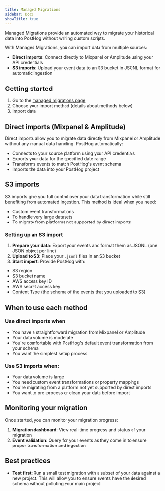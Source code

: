 ```yaml
---
title: Managed Migrations
sidebar: Docs
showTitle: true
---
```



<MigrationWarning />

Managed Migrations provide an automated way to migrate your historical data into PostHog without writing custom scripts.

With Managed Migrations, you can import data from multiple sources:

- **Direct imports**: Connect directly to Mixpanel or Amplitude using your API credentials
- **S3 imports**: Upload your event data to an S3 bucket in JSONL format for automatic ingestion

## Getting started

1. Go to the [managed migrations page](https://app.posthog.com/managed_migrations)
2. Choose your import method (details about methods below)
3. Import data

## Direct imports (Mixpanel & Amplitude)

Direct imports allow you to migrate data directly from Mixpanel or Amplitude without any manual data handling. PostHog automatically:

- Connects to your source platform using your API credentials
- Exports your data for the specified date range
- Transforms events to match PostHog's event schema
- Imports the data into your PostHog project

## S3 imports

S3 imports give you full control over your data transformation while still benefiting from automated ingestion. This method is ideal when you need:
- Custom event transformations
- To handle very large datasets
- To migrate from platforms not supported by direct imports

### Setting up an S3 import
1. **Prepare your data**: Export your events and format them as JSONL (one JSON object per line)
2. **Upload to S3**: Place your `.jsonl` files in an S3 bucket
3. **Start import**: Provide PostHog with:
- S3 region
- S3 bucket name
- AWS access key ID
- AWS secret access key
- Content Type (the schema of the events that you uploaded to S3)


## When to use each method

### Use direct imports when:
- You have a straightforward migration from Mixpanel or Amplitude
- Your data volume is moderate
- You're comfortable with PostHog's default event transformation from your schema
- You want the simplest setup process

### Use S3 imports when:
- Your data volume is large
- You need custom event transformations or property mappings
- You're migrating from a platform not yet supported by direct imports
- You want to pre-process or clean your data before import


## Monitoring your migration

Once started, you can monitor your migration progress:
1. **Migration dashboard**: View real-time progress and status of your migration
2. **Event validation**: Query for your events as they come in to ensure proper transformation and ingestion

## Best practices
- **Test first**: Run a small test migration with a subset of your data against a new project. This will allow you to ensure events have the desired schema without polluting your main project